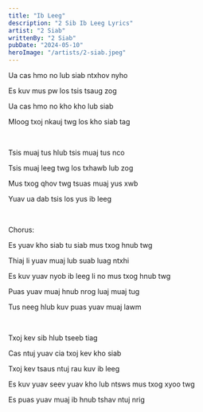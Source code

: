 ```yaml
---
title: "Ib Leeg"
description: "2 Sib Ib Leeg Lyrics"
artist: "2 Siab"
writtenBy: "2 Siab"
pubDate: "2024-05-10"
heroImage: "/artists/2-siab.jpeg"
---
```


Ua cas hmo no lub siab ntxhov nyho

Es kuv mus pw los tsis tsaug zog 

Ua cas hmo no kho kho lub siab 

Mloog txoj nkauj twg los kho siab tag

<br />

Tsis muaj tus hlub tsis muaj tus nco 

Tsis muaj leeg twg los txhawb lub zog 

Mus txog qhov twg tsuas muaj yus xwb 

Yuav ua dab tsis los yus ib leeg 

<br />

Chorus:

Es yuav kho siab tu siab mus txog hnub twg

Thiaj li yuav muaj lub suab luag ntxhi

Es kuv yuav nyob ib leeg li no mus txog hnub twg 

Puas yuav muaj hnub nrog luaj muaj tug 

Tus neeg hlub kuv puas yuav muaj lawm 

<br />

Txoj kev sib hlub tseeb tiag 

Cas ntuj yuav cia txoj kev kho siab 

Txoj kev tsaus ntuj rau kuv ib leeg 

Es kuv yuav seev yuav kho lub ntsws mus txog xyoo twg 

Es puas yuav muaj ib hnub tshav ntuj nrig 


